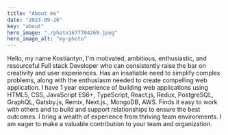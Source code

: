 ```yaml
---
title: "About me"
date: "2023-09-26"
key: "about"
hero_image: "./photo1677704269.jpeg"
hero_image_alt: "my-photo"
---
```


Hello, my name Kostiantyn, I'm motivated, ambitious, enthusiastic, and resourceful Full stack Developer who can consistently raise the bar on creativity and user experiences.
Has an insatiable need to simplify complex problems, along with the enthusiasm needed to create compelling web application. 
I have 1 year experience of building web applications using HTML5, CSS, JavaScript ES6+, TypeScript, React.js, Redux, PostgreSQL, GraphQL, Gatsby.js, Remix, Next.js., MongoDB, AWS.
Finds it easy to work with others and to build and support relationships to ensure the best outcomes.
I bring a wealth of experience from thriving team environments. I am eager to make a valuable contribution to your team and organization.
